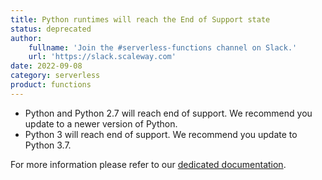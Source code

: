 ```yaml
---
title: Python runtimes will reach the End of Support state  
status: deprecated
author:
    fullname: 'Join the #serverless-functions channel on Slack.'
    url: 'https://slack.scaleway.com'
date: 2022-09-08
category: serverless
product: functions
---
```


- Python and Python 2.7 will reach end of support. We recommend you update to a newer version of Python.
- Python 3 will reach end of support. We recommend you update to Python 3.7.

For more information please refer to our [dedicated documentation](/serverless-functions/reference-content/functions-runtimes/).
